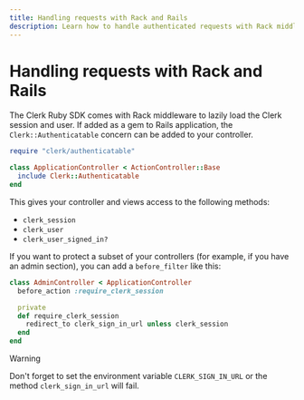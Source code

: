 ```yaml
---
title: Handling requests with Rack and Rails
description: Learn how to handle authenticated requests with Rack middleware using Clerk.
---
```


# Handling requests with Rack and Rails

The Clerk Ruby SDK comes with Rack middleware to lazily load the Clerk session and user. If added as a gem to Rails application, the `Clerk::Authenticatable` concern can be added to your controller.

```ruby {{ prettier: false }}
require "clerk/authenticatable"

class ApplicationController < ActionController::Base
  include Clerk::Authenticatable
end
```

This gives your controller and views access to the following methods:

- `clerk_session`
- `clerk_user`
- `clerk_user_signed_in?`

If you want to protect a subset of your controllers (for example, if you have an admin section), you can add a `before_filter` like this:

```ruby {{ prettier: false }}
class AdminController < ApplicationController
  before_action :require_clerk_session

  private
  def require_clerk_session
    redirect_to clerk_sign_in_url unless clerk_session
  end
end
```

> [!WARNING]
> Don't forget to set the environment variable `CLERK_SIGN_IN_URL` or the method `clerk_sign_in_url` will fail.
